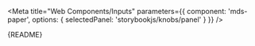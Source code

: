 
<Meta
  title="Web Components/Inputs"
  parameters={{
    component: 'mds-paper',
    options: { selectedPanel: 'storybookjs/knobs/panel' }
  }}
/>

<Description>
  {README}
</Description>

<Preview withToolbar>
  <Story name="All">
    <form style={{ width: '360px', margin: '20px' }}>  
      <mds-text-input label="Some Label" />
      <mds-text-input value="some initial value" label="I have an initial Value" />
      <mds-text-input type="password" label="Type Some Secure Text" />
      <mds-text-input
        type="email"
        label="Type an email to be validated"
      />
      <mds-text-input
        type="color"
        static-label
        label="Select a color"
      />
      <mds-text-input
        type="date"
        static-label
        label="Enter a Date"
      />
      <mds-text-input
        type="File"
        static-label
        label="Select a file"
      />
      <mds-text-input
        type="Image"
        style={{height: '250px', width: '300px'}}
        src="http://www.kittenwar.com/c_images/2012/06/24/210259.2.jpg"
        static-label
        label="Image"
      />
    </form>
  </Story>
</Preview>